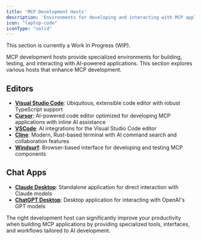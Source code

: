 ```yaml
---
title: 'MCP Development Hosts'
description: 'Environments for developing and interacting with MCP applications'
icon: "laptop-code"
iconType: "solid"
---
```


<Note>This section is currently a Work In Progress (WIP).</Note>

MCP development hosts provide specialized environments for building, testing, and interacting with AI-powered applications. This section explores various hosts that enhance MCP development.

## <Icon icon="code" iconType="solid" /> Editors

- <Icon icon="code" iconType="solid" /> **[Visual Studio Code](https://code.visualstudio.com/)**: Ubiquitous, extensible code editor with robust TypeScript support
- <Icon icon="keyboard" iconType="solid" /> **[Cursor](https://cursor.sh)**: AI-powered code editor optimized for developing MCP applications with inline AI assistance
- <Icon icon="puzzle-piece" iconType="solid" /> **[VSCode](/hosts/editors/vscode)**: AI integrations for the Visual Studio Code editor
- <Icon icon="terminal" iconType="solid" /> **[Cline](https://www.warp.dev/)**: Modern, Rust-based terminal with AI command search and collaboration features
- <Icon icon="wind" iconType="solid" /> **[Windsurf](/hosts/chat-apps/windsurf)**: Browser-based interface for developing and testing MCP components

## <Icon icon="message" iconType="solid" /> Chat Apps

- <Icon icon="desktop" iconType="solid" /> **[Claude Desktop](/hosts/chat-apps/claude-desktop)**: Standalone application for direct interaction with Claude models
- <Icon icon="comment" iconType="solid" /> **[ChatGPT Desktop](/hosts/chat-apps/chatgpt-desktop)**: Desktop application for interacting with OpenAI's GPT models

The right development host can significantly improve your productivity when building MCP applications by providing specialized tools, interfaces, and workflows tailored to AI development. 